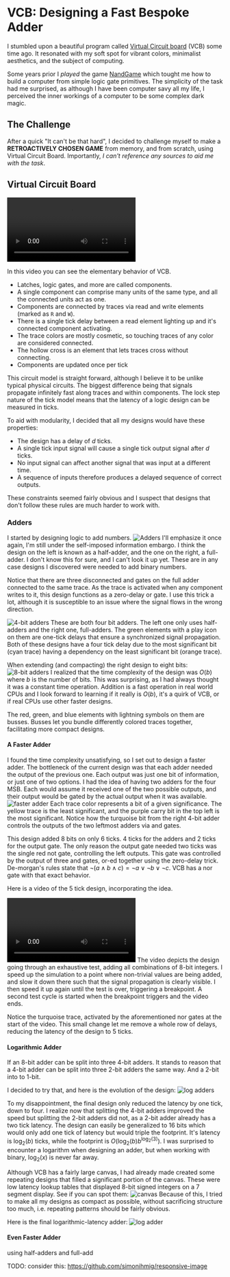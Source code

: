 
# VCB: Designing a Fast Bespoke Adder

I stumbled upon a beautiful program called [Virtual Circuit board](https://store.steampowered.com/app/1885690/Virtual_Circuit_Board/) (VCB) some time ago.
It resonated with my soft spot for vibrant colors, minimalist aesthetics, and the subject of computing.

Some years prior I *played* the game [NandGame](https://nandgame.com/) which tought me how to build a computer from simple logic gate primitives.
The simplicity of the task had me surprised, as although I have been computer savy all my life, I perceived the inner workings of a computer to be some complex dark magic.

## The Challenge

After a quick "It can't be that hard", I decided to challenge myself to make a **RETROACTIVELY CHOSEN GAME** from memory, and from scratch, using Virtual Circuit Board. 
Importantly, _I can't reference any sources to aid me with the task_.

## Virtual Circuit Board


<video controls loop preload="metadata">
    <source src={vid1} type="video/webm" />
</video>

In this video you can see the elementary behavior of VCB.
- Latches, logic gates, and more are called components.
- A single component can comprise many units of the same type, and all the connected units act as one.
- Components are connected by traces via read and write elements (marked as `R` and `W`).
- There is a single tick delay between a read element lighting up and it's connected component activating.
- The trace colors are mostly cosmetic, so touching traces of any color are considered connected.
- The hollow cross is an element that lets traces cross without connecting.
- Components are updated once per tick

This circuit model is straight forward, although I believe it to be unlike typical physical circuits.
The biggest difference being that signals propagate infinitely fast along traces and within components.
The lock step nature of the tick model means that the latency of a logic design can be measured in ticks.

To aid with modularity, I decided that all my designs would have these properties:
- The design has a delay of $d$ ticks.
- A single tick input signal will cause a single tick output signal after $d$ ticks.
- No input signal can affect another signal that was input at a different time.
- A sequence of inputs therefore produces a delayed sequence of correct outputs.

These constraints seemed fairly obvious and I suspect that designs that don't follow these rules 
are much harder to work with.

### Adders

I started by designing logic to add numbers.
![Adders](./2-1-adders.avif)
I'll emphasize it once again, I'm still under the self-imposed information embargo.
I think the design on the left is known as a half-adder, and the one on the right, a full-adder.
I don't know this for sure, and I can't look it up yet.
These are in any case designs I discovered were needed to add binary numbers.

Notice that there are three disconnected and gates on the full adder connected to the same trace.
As the trace is activated when any component writes to it, this design functions as a zero-delay or gate.
I use this trick a lot, although it is susceptible to an issue where the signal flows in the wrong direction.

![4-bit adders](./2-2-4-bit-adders.avif)
These are both four bit adders. The left one only uses half-adders and the right one, full-adders.
The green elements with a play icon on them are one-tick delays that ensure a synchronized signal propagation.
Both of these designs have a four tick delay due to the most significant bit (cyan trace)
having a dependency on the least significant bit (orange trace).

When extending (and compacting) the right design to eight bits:
![8-bit adders](./2-3-8-bit-adder.avif)
I realized that the time complexity of the design was $O(b)$ where $b$ is the number of bits.
This was surprising, as I had always thought it was a constant time operation.
Addition is a fast operation in real world CPUs and I look forward to learning if it really is $O(b)$,
it's a quirk of VCB, or if real CPUs use other faster designs.

The red, green, and blue elements with lightning symbols on them are busses.
Busses let you bundle differently colored traces together, facilitating more compact designs.

#### A Faster Adder

I found the time complexity unsatisfying, so I set out to design a faster adder.
The bottleneck of the current design was that each adder needed the output of the previous one.
Each output was just one bit of information, or just one of two options.
I had the idea of having two adders for the four <abbr data-title="Most significant bits">MSB</abbr>.
Each would assume it received one of the two possible outputs,
and their output would be gated by the actual output when it was available.
![faster adder](./2-4-faster-adder.avif)
Each trace color represents a bit of a given significance. 
The <abbr data-title="These are all in-game color names">yellow</abbr>
trace is the least significant, and the purple carry bit in the top left is the most significant.
Notice how the turquoise bit from the right 4-bit adder controls the outputs of the two leftmost adders via and gates.

This design added 8 bits on only 6 ticks. 4 ticks for the adders and 2 ticks for the output gate.
The only reason the output gate needed two ticks was the single red not gate, controlling the left outputs.
This gate was controlled by the output of three and gates, or-ed together using the zero-delay trick.
<abbr data-title="Don't ask my how I remembered this">De-morgan's rules</abbr>
state that $\lnot(a \land b \land c) = \lnot a \lor \lnot b \lor \lnot c$.
VCB has a nor gate with that exact behavior.

Here is a video of the 5 tick design, incorporating the idea.


<video controls loop preload="metadata">
    <source src={vid2} type="video/webm" />
</video>
The video depicts the design going through an exhaustive test, adding all combinations of 8-bit integers.
I speed up the simulation to a point where non-trivial values are being added,
and slow it down there such that the signal propagation is clearly visible.
I then speed it up again until the test is over, triggering a breakpoint.
A second test cycle is started when the breakpoint triggers and the video ends.

Notice the turquoise trace, activated by the aforementioned nor gates at the start of the video.
This small change let me remove a whole row of delays, reducing the latency of the design to 5 ticks.

#### Logarithmic Adder

If an 8-bit adder can be split into three 4-bit adders.
It stands to reason that a 4-bit adder can be split into three 2-bit adders the same way. And a 2-bit into to 1-bit.

I decided to try that, and here is the evolution of the design:
![log adders](./2-6-log-adders-2.avif)

To my disappointment, the final design only reduced the latency by one tick, down to four.
I realize now that splitting the 4-bit adders improved the speed but splitting the 2-bit adders did not,
as a 2-bit adder already has a two tick latency.
The design can easily be generalized to 16 bits which would only add one tick of latency but would triple the footprint.
It's latency is $\log_2(b)$ ticks, while the footprint is $O(\log_2(b) b^{\log_2(3)})$. 
I was surprised to encounter a logarithm when designing an adder, but when working with binary, $\log_2(x)$ is never far away.

Although VCB has a fairly large canvas, I had already made created some repeating designs that filled a significant portion of the canvas.
These were low latency lookup tables that displayed 8-bit signed integers on a 7 segment display. See if you can spot them:
![canvas](./2-7-canvas.avif)
Because of this, I tried to make all my designs as compact as possible,
without sacrificing structure too much, i.e. repeating patterns should be fairly obvious.

Here is the final logarithmic-latency adder:
![log adder](./2-8-log-adder.avif)

#### Even Faster Adder
 using half-adders and full-add

TODO: consider this: https://github.com/simonihmig/responsive-image

